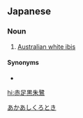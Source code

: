 ==Japanese==
{{ja-kanjitab}}

===Noun===
{{ja-noun|アカ.アシクロトキ}}

# [[Australian white ibis]]

====Synonyms====
* {{ja-r|オーストラリア黒朱鷺|オーストラリアクロトキ}}

[[Category:ja:Ibises and spoonbills|あかあしくろとき]]

[[hi:赤足黒朱鷺]]